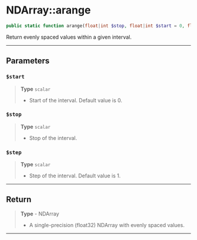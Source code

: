 # NDArray::arange

```php
public static function arange(float|int $stop, float|int $start = 0, float|int $step = 1): NDArray;
```
Return evenly spaced values within a given interval.

---

## Parameters

### `$start`
> **Type** `scalar`
>- Start of the interval. Default value is 0.

### `$stop`
> **Type** `scalar`
>- Stop of the interval.

### `$step`
> **Type** `scalar`
>- Step of the interval. Default value is 1.

---

## Return

> **Type** - NDArray
>- A single-precision (float32) NDArray with evenly spaced values.

---